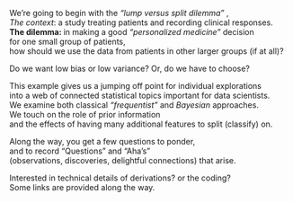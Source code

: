 

We're going to begin with the *"lump versus split dilemma"* ,  
*The context*: a study treating patients and recording clinical responses.  
<b>The dilemma: </b> 
in making a good *"personalized medicine"* decision    
for one small group of patients,  
how should we use the data from patients in other larger groups (if at all)? 

Do we want low bias or low variance? Or, do we have to choose?  

This example gives us a jumping off point for individual explorations  
into a web of connected statistical topics important for data scientists.  
We examine both classical *"frequentist"* and *Bayesian* approaches.  
We touch on the role of prior information  
and the effects of having many additional features to split (classify) on.

Along the way, you get a few  questions to ponder,  
and to record  "Questions" and "Aha's"  
(observations, discoveries, delightful connections) that arise.  

Interested in technical details of derivations? 
or the coding?  
Some links are provided along the way.
